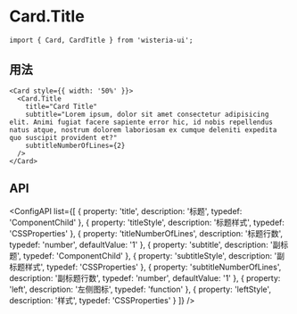 
# Card.Title

```tsx
import { Card, CardTitle } from 'wisteria-ui';
```

## 用法

```tsx
<Card style={{ width: '50%' }}>
  <Card.Title
    title="Card Title"
    subtitle="Lorem ipsum, dolor sit amet consectetur adipisicing elit. Animi fugiat facere sapiente error hic, id nobis repellendus natus atque, nostrum dolorem laboriosam ex cumque deleniti expedita quo suscipit provident et?"
    subtitleNumberOfLines={2}
  />
</Card>
```

<CodeDemoArea>
  <Card style={{ width: '50%' }}>
    <Card.Title
      title="Card Title"
      subtitle="Lorem ipsum, dolor sit amet consectetur adipisicing elit. Animi fugiat facere sapiente error hic, id nobis repellendus natus atque, nostrum dolorem laboriosam ex cumque deleniti expedita quo suscipit provident et?"
      subtitleNumberOfLines={2}
    />
  </Card>
</CodeDemoArea>

## API

<ConfigAPI
  list={[
    {
      property: 'title',
      description: '标题',
      typedef: 'ComponentChild'
    },
    {
      property: 'titleStyle',
      description: '标题样式',
      typedef: 'CSSProperties'
    },
    {
      property: 'titleNumberOfLines',
      description: '标题行数',
      typedef: 'number',
      defaultValue: '1'
    },
    {
      property: 'subtitle',
      description: '副标题',
      typedef: 'ComponentChild'
    },
    {
      property: 'subtitleStyle',
      description: '副标题样式',
      typedef: 'CSSProperties'
    },
    {
      property: 'subtitleNumberOfLines',
      description: '副标题行数',
      typedef: 'number',
      defaultValue: '1'
    },
    {
      property: 'left',
      description: '左侧图标',
      typedef: 'function'
    },
    {
      property: 'leftStyle',
      description: '样式',
      typedef: 'CSSProperties'
    }
  ]}
/>
